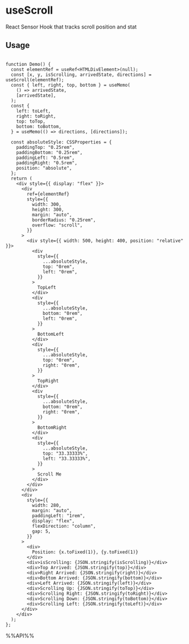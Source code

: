 # useScroll

React Sensor Hook that tracks scroll position and stat


## Usage

```tsx live

function Demo() {
  const elementRef = useRef<HTMLDivElement>(null);
  const [x, y, isScrolling, arrivedState, directions] = useScroll(elementRef);
  const { left, right, top, bottom } = useMemo(
    () => arrivedState,
    [arrivedState],
  );
  const {
    left: toLeft,
    right: toRight,
    top: toTop,
    bottom: toBottom,
  } = useMemo(() => directions, [directions]);

  const absoluteStyle: CSSProperties = {
    paddingTop: "0.25rem",
    paddingBottom: "0.25rem",
    paddingLeft: "0.5rem",
    paddingRight: "0.5rem",
    position: "absolute",
  };
  return (
    <div style={{ display: "flex" }}>
      <div
        ref={elementRef}
        style={{
          width: 300,
          height: 300,
          margin: "auto",
          borderRadius: "0.25rem",
          overflow: "scroll",
        }}
      >
        <div style={{ width: 500, height: 400, position: "relative" }}>
          <div
            style={{
              ...absoluteStyle,
              top: "0rem",
              left: "0rem",
            }}
          >
            TopLeft
          </div>
          <div
            style={{
              ...absoluteStyle,
              bottom: "0rem",
              left: "0rem",
            }}
          >
            BottomLeft
          </div>
          <div
            style={{
              ...absoluteStyle,
              top: "0rem",
              right: "0rem",
            }}
          >
            TopRight
          </div>
          <div
            style={{
              ...absoluteStyle,
              bottom: "0rem",
              right: "0rem",
            }}
          >
            BottomRight
          </div>
          <div
            style={{
              ...absoluteStyle,
              top: "33.33333%",
              left: "33.33333%",
            }}
          >
            Scroll Me
          </div>
        </div>
      </div>
      <div
        style={{
          width: 280,
          margin: "auto",
          paddingLeft: "1rem",
          display: "flex",
          flexDirection: "column",
          gap: 5,
        }}
      >
        <div>
          Position: {x.toFixed(1)}, {y.toFixed(1)}
        </div>
        <div>isScrolling: {JSON.stringify(isScrolling)}</div>
        <div>Top Arrived: {JSON.stringify(top)}</div>
        <div>Right Arrived: {JSON.stringify(right)}</div>
        <div>Bottom Arrived: {JSON.stringify(bottom)}</div>
        <div>Left Arrived: {JSON.stringify(left)}</div>
        <div>Scrolling Up: {JSON.stringify(toTop)}</div>
        <div>Scrolling Right: {JSON.stringify(toRight)}</div>
        <div>Scrolling Down: {JSON.stringify(toBottom)}</div>
        <div>Scrolling Left: {JSON.stringify(toLeft)}</div>
      </div>
    </div>
  );
};

```

%%API%%